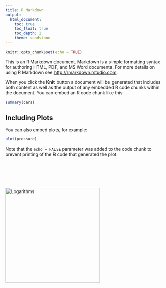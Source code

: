 ```yaml
---
title: R Markdown
output: 
  html_document:
    toc: true
    toc_float: true
    toc_depth: 2
    theme: sandstone
---
```


<link rel="stylesheet" href=".\scripts\stylesheet.css">

```r
knitr::opts_chunk$set(echo = TRUE)
```

This is an R Markdown document. Markdown is a simple formatting syntax for authoring HTML, PDF, and MS Word documents. For more details on using R Markdown see <http://rmarkdown.rstudio.com>.

When you click the **Knit** button a document will be generated that includes both content as well as the output of any embedded R code chunks within the document. You can embed an R code chunk like this:

```r
summary(cars)
```

## Including Plots

You can also embed plots, for example:

```r
plot(pressure)
```

Note that the `echo = FALSE` parameter was added to the code chunk to prevent printing of the R code that generated the plot.

<br/><br/><br/><br/><br/>
<img src=".\images\qrplot.png" alt="Logarithms" width="300"/>
